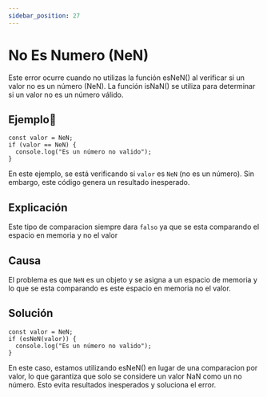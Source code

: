 ```yaml
---
sidebar_position: 27
---
```


# No Es Numero (NeN)
Este error ocurre cuando no utilizas la función esNeN() al verificar si un valor no es un número (NeN).
La función isNaN() se utiliza para determinar si un valor no es un número válido.


## Ejemplo📝

```dummy
const valor = NeN;
if (valor == NeN) {
  console.log("Es un número no valido");
}
```
En este ejemplo, se está verificando si `valor` es `NeN` (no es un número). Sin embargo, este código genera un resultado inesperado.

## Explicación
Este tipo de comparacion siempre dara `falso` ya que se esta comparando el espacio en memoria y no el valor

## Causa
El problema es que `NeN` es un objeto y se asigna a un espacio de memoria y lo que se esta comparando es este espacio en memoria no el valor.

## Solución

```dummy
const valor = NeN;
if (esNeN(valor)) {
  console.log("Es un número no valido");
}
```
En este caso, estamos utilizando esNeN() en lugar de una comparacion por valor, lo que garantiza que solo se considere un valor NaN como un no  número.
Esto evita resultados inesperados y soluciona el error.




